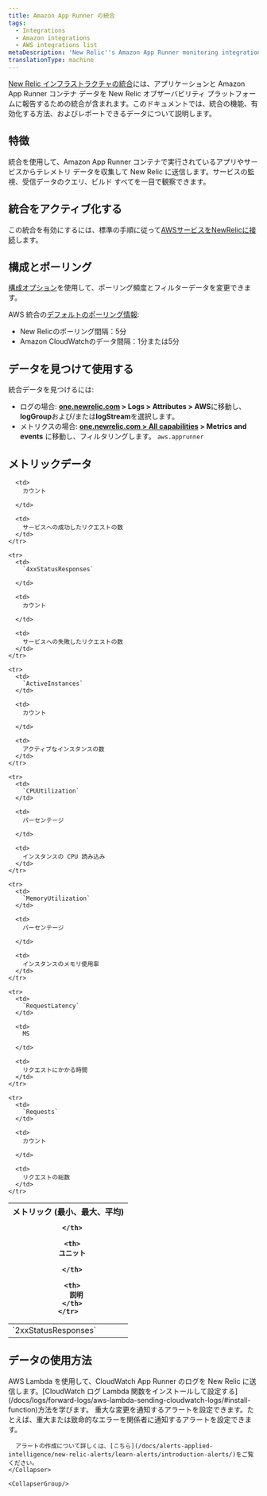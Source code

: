 ```yaml
---
title: Amazon App Runner の統合
tags:
  - Integrations
  - Amazon integrations
  - AWS integrations list
metaDescription: 'New Relic''s Amazon App Runner monitoring integration: what data it reports, and how to enable it.'
translationType: machine
---
```


[New Relic インフラストラクチャの統合](/docs/infrastructure/integrations-getting-started/getting-started/introduction-infrastructure-integrations)には、アプリケーションと Amazon App Runner コンテナ データを New Relic オブザーバビリティ プラットフォームに報告するための統合が含まれます。このドキュメントでは、統合の機能、有効化する方法、およびレポートできるデータについて説明します。

## 特徴

統合を使用して、Amazon App Runner コンテナで実行されているアプリやサービスからテレメトリ データを収集して New Relic に送信します。サービスの監視、受信データのクエリ、ビルド <InlinePopover type="dashboards"/>すべてを一目で観察できます。

## 統合をアクティブ化する

この統合を有効にするには、標準の手順に従って[AWSサービスをNewRelicに接続](/docs/infrastructure/infrastructure-integrations/getting-started/connect-aws-integrations-infrastructure)します。

## 構成とポーリング

[構成オプション](/docs/integrations/new-relic-integrations/getting-started/configure-polling-frequency-data-collection-cloud-integrations)を使用して、ポーリング頻度とフィルターデータを変更できます。

AWS 統合の[デフォルトのポーリング情報](/docs/infrastructure/amazon-integrations/aws-integrations-list/aws-polling-intervals-infrastructure-integrations):

* New Relicのポーリング間隔：5分
* Amazon CloudWatchのデータ間隔：1分または5分

## データを見つけて使用する

統合データを見つけるには:

* ログの場合: **[one.newrelic.com](https://one.newrelic.com) > Logs > Attributes > AWS**に移動し、 **logGroup**および/または**logStream**を選択します。
* メトリクスの場合: **[one.newrelic.com > All capabilities](https://one.newrelic.com/all-capabilities) > Metrics and events** に移動し、フィルタリングします。 `aws.apprunner`

## メトリックデータ

<table>
  <thead>
    <tr>
      <th style={{ width: "200px" }}>
        メトリック (最小、最大、平均)  

      </th>

      <th>
        ユニット  

      </th>

      <th>
        説明
      </th>
    </tr>
  </thead>

  <tbody>
    <tr>
      <td>
        `2xxStatusResponses`
      </td>

      <td>
        カウント  

      </td>

      <td>
        サービスへの成功したリクエストの数
      </td>
    </tr>

    <tr>
      <td>
        `4xxStatusResponses`  

      </td>

      <td>
        カウント  

      </td>

      <td>
        サービスへの失敗したリクエストの数
      </td>
    </tr>

    <tr>
      <td>
        `ActiveInstances`
      </td>

      <td>
        カウント  

      </td>

      <td>
        アクティブなインスタンスの数
      </td>
    </tr>

    <tr>
      <td>
        `CPUUtilization`
      </td>

      <td>
        パーセンテージ  

      </td>

      <td>
        インスタンスの CPU 読み込み
      </td>
    </tr>

    <tr>
      <td>
        `MemoryUtilization`
      </td>

      <td>
        パーセンテージ  

      </td>

      <td>
        インスタンスのメモリ使用率
      </td>
    </tr>

    <tr>
      <td>
        `RequestLatency`
      </td>

      <td>
        MS  

      </td>

      <td>
        リクエストにかかる時間
      </td>
    </tr>

    <tr>
      <td>
        `Requests`
      </td>

      <td>
        カウント  

      </td>

      <td>
        リクエストの総数
      </td>
    </tr>
  </tbody>
</table>

## データの使用方法

<CollapserGroup>
  <Collapser
    className="freq-link"
    id="logs"
    title="アクセスログ"
  >
    AWS Lambda を使用して、CloudWatch App Runner のログを New Relic に送信します。[CloudWatch ログ Lambda 関数をインストールして設定する](/docs/logs/forward-logs/aws-lambda-sending-cloudwatch-logs/#install-function)方法を学びます。
  </Collapser>

  <CollapserGroup>
    <Collapser
      className="freq-link"
      id="alerts"
      title="アラートの作成"
    >
      重大な変更を通知するアラートを設定できます。たとえば、重大または致命的なエラーを関係者に通知するアラートを設定できます。

      アラートの作成について詳しくは、[こちら](/docs/alerts-applied-intelligence/new-relic-alerts/learn-alerts/introduction-alerts/)をご覧ください。
    </Collapser>

    <CollapserGroup/>
  </CollapserGroup>
</CollapserGroup>